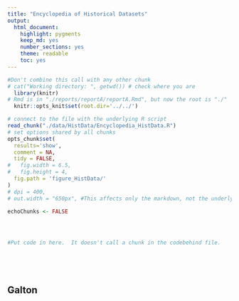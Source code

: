 ```yaml
---
title: "Encyclopedia of Historical Datasets"
output: 
  html_document: 
    highlight: pygments
    keep_md: yes
    number_sections: yes
    theme: readable
    toc: yes
---
```



<!--  The 1st mandatory chunck  -->
<!--  Set the working directory to the repository's base directory -->
```r
#Don't combine this call with any other chunk 
# cat("Working directory: ", getwd()) # check where you are
  library(knitr)
# Rmd is in "./reports/reportA/reportA.Rmd", but now the root is "./"
  knitr::opts_knit$set(root.dir='../../') 
```

<!--  The 2nd mandatory chunck  -->
<!-- Set the report-wide options, and point to the external code file. -->
```r
# connect to the file with the underlying R script  
read_chunk("./data/HistData/Encyclopedia_HistData.R") 
# set options shared by all chunks
opts_chunk$set(
  results='show', 
  comment = NA, 
  tidy = FALSE,
#   fig.width = 6.5, 
#   fig.height = 4, 
  fig.path = 'figure_HistData/'
)
# dpi = 400,
# out.width = "650px", #This affects only the markdown, not the underlying png file.  The height will be scaled appropriately.

echoChunks <- FALSE
```




<!-- Load the sources.  Suppress the output when loading sources. --> 
```r
```

<!-- Load 'sourced' R files.  Suppress the output when loading packages. --> 
```r
```

<!-- Load any Global functions and variables declared in the R file.  Suppress the output. --> 
```r
```

<!-- Declare any global functions specific to a Rmd output.  Suppress the output. --> 
```r
#Put code in here.  It doesn't call a chunk in the codebehind file.
```

<!-- Load the datasets.   -->
```r
```

<!-- Tweak the datasets.   -->
```r
```


<!-- Basic table view.   -->
```r
```

<!-- Basic graph view.   -->
```r
```


## Galton
<!-- Basic graph view.   -->
```r
```

<!-- Basic graph view.   -->
```r
```

<!-- Basic graph view.   -->
```r
```





